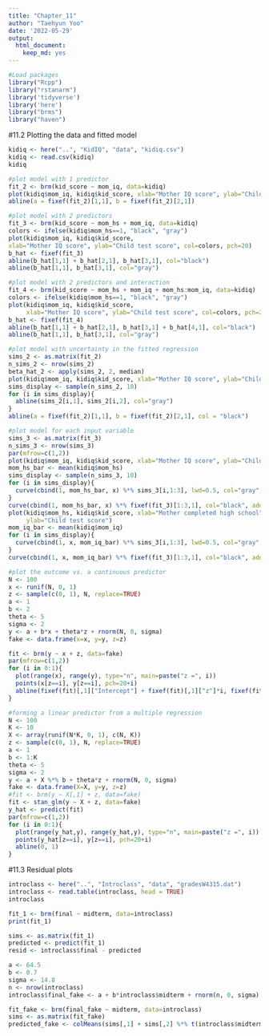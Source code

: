 ```yaml
---
title: "Chapter_11"
author: "Taehyun Yoo"
date: '2022-05-29'
output: 
  html_document: 
    keep_md: yes
---
```


```r
#Load packages
library("Rcpp")
library("rstanarm")
library('tidyverse')
library('here')
library("brms")
library("haven")
```

#11.2 Plotting the data and fitted model
```r
kidiq <- here("..", "KidIQ", "data", "kidiq.csv")
kidiq <- read.csv(kidiq)
kidiq

#plot model with 1 predictor
fit_2 <- brm(kid_score ~ mom_iq, data=kidiq)
plot(kidiq$mom_iq, kidiq$kid_score, xlab="Mother IQ score", ylab="Child test score")
abline(a = fixef(fit_2)[1,1], b = fixef(fit_2)[2,1])

#plot model with 2 predictors
fit_3 <- brm(kid_score ~ mom_hs + mom_iq, data=kidiq)
colors <- ifelse(kidiq$mom_hs==1, "black", "gray")
plot(kidiq$mom_iq, kidiq$kid_score,
xlab="Mother IQ score", ylab="Child test score", col=colors, pch=20)
b_hat <- fixef(fit_3)
abline(b_hat[1,1] + b_hat[2,1], b_hat[3,1], col="black")
abline(b_hat[1,1], b_hat[3,1], col="gray")

#plot model with 2 predictors and interaction
fit_4 <- brm(kid_score ~ mom_hs + mom_iq + mom_hs:mom_iq, data=kidiq)
colors <- ifelse(kidiq$mom_hs==1, "black", "gray")
plot(kidiq$mom_iq, kidiq$kid_score,
     xlab="Mother IQ score", ylab="Child test score", col=colors, pch=20)
b_hat <- fixef(fit_4)
abline(b_hat[1,1] + b_hat[2,1], b_hat[3,1] + b_hat[4,1], col="black")
abline(b_hat[1,1], b_hat[3,1], col="gray")

#plot model with uncertainty in the fitted regression
sims_2 <- as.matrix(fit_2)
n_sims_2 <- nrow(sims_2)
beta_hat_2 <- apply(sims_2, 2, median)
plot(kidiq$mom_iq, kidiq$kid_score, xlab="Mother IQ score", ylab="Child test score")
sims_display <- sample(n_sims_2, 10)
for (i in sims_display){
  abline(sims_2[i,1], sims_2[i,2], col="gray")
}
abline(a = fixef(fit_2)[1,1], b = fixef(fit_2)[2,1], col = "black")

#plot model for each input variable
sims_3 <- as.matrix(fit_3)
n_sims_3 <- nrow(sims_3)
par(mfrow=c(1,2))
plot(kidiq$mom_iq, kidiq$kid_score, xlab="Mother IQ score", ylab="Child test score")
mom_hs_bar <- mean(kidiq$mom_hs)
sims_display <- sample(n_sims_3, 10)
for (i in sims_display){
  curve(cbind(1, mom_hs_bar, x) %*% sims_3[i,1:3], lwd=0.5, col="gray", add=TRUE)
}
curve(cbind(1, mom_hs_bar, x) %*% fixef(fit_3)[1:3,1], col="black", add=TRUE)
plot(kidiq$mom_hs, kidiq$kid_score, xlab="Mother completed high school",
     ylab="Child test score")
mom_iq_bar <- mean(kidiq$mom_iq)
for (i in sims_display){
  curve(cbind(1, x, mom_iq_bar) %*% sims_3[i,1:3], lwd=0.5, col="gray", add=TRUE)
}
curve(cbind(1, x, mom_iq_bar) %*% fixef(fit_3)[1:3,1], col="black", add=TRUE)

#plot the outcome vs. a continuous predictor
N <- 100
x <- runif(N, 0, 1)
z <- sample(c(0, 1), N, replace=TRUE)
a <- 1
b <- 2
theta <- 5
sigma <- 2
y <- a + b*x + theta*z + rnorm(N, 0, sigma)
fake <- data.frame(x=x, y=y, z=z)

fit <- brm(y ~ x + z, data=fake)
par(mfrow=c(1,2))
for (i in 0:1){
  plot(range(x), range(y), type="n", main=paste("z =", i))
  points(x[z==i], y[z==i], pch=20+i)
  abline(fixef(fit)[,1]["Intercept"] + fixef(fit)[,1]["z"]*i, fixef(fit)[,1]["x"])
}

#forming a linear predictor from a multiple regression
N <- 100
K <- 10
X <- array(runif(N*K, 0, 1), c(N, K))
z <- sample(c(0, 1), N, replace=TRUE)
a <- 1
b <- 1:K
theta <- 5
sigma <- 2
y <- a + X %*% b + theta*z + rnorm(N, 0, sigma)
fake <- data.frame(X=X, y=y, z=z)
#fit <- brm(y ~ X[,1] + z, data=fake)
fit <- stan_glm(y ~ X + z, data=fake)
y_hat <- predict(fit)
par(mfrow=c(1,2))
for (i in 0:1){
  plot(range(y_hat,y), range(y_hat,y), type="n", main=paste("z =", i))
  points(y_hat[z==i], y[z==i], pch=20+i)
  abline(0, 1)
}
```

#11.3 Residual plots
```r
introclass <- here("..", "Introclass", "data", "gradesW4315.dat")
introclass <- read.table(introclass, head = TRUE)
introclass

fit_1 <- brm(final ~ midterm, data=introclass)
print(fit_1)

sims <- as.matrix(fit_1)
predicted <- predict(fit_1)
resid <- introclass$final - predicted

a <- 64.5
b <- 0.7
sigma <- 14.8
n <- nrow(introclass)
introclass$final_fake <- a + b*introclass$midterm + rnorm(n, 0, sigma)

fit_fake <- brm(final_fake ~ midterm, data=introclass)
sims <- as.matrix(fit_fake)
predicted_fake <- colMeans(sims[,1] + sims[,2] %*% t(introclass$midterm))
```